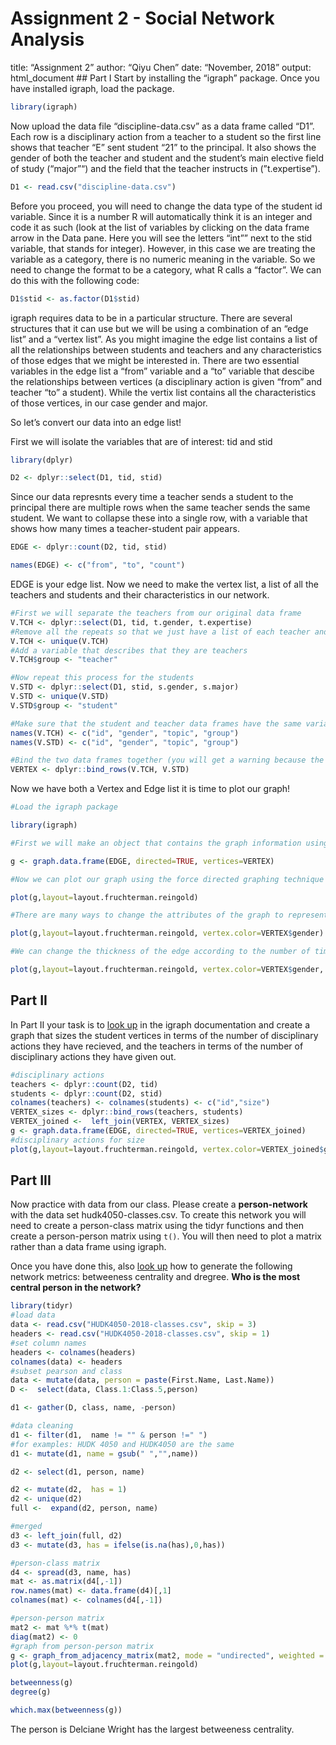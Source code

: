 # Assignment 2 - Social Network Analysis
title: "Assignment 2"
author: "Qiyu Chen"
date: "November, 2018"
output: html_document
## Part I
Start by installing the "igraph" package. Once you have installed igraph, load the package.
```r
library(igraph)
```
Now upload the data file "discipline-data.csv" as a data frame called "D1". Each row is a disciplinary action from a teacher to a student so the first line shows that teacher "E" sent student "21" to the principal. It also shows the gender of both the teacher and student and the student's main elective field of study ("major"") and the field that the teacher instructs in ("t.expertise").
```r

D1 <- read.csv("discipline-data.csv")
```
Before you proceed, you will need to change the data type of the student id variable. Since it is a number R will automatically think it is an integer and code it as such (look at the list of variables by clicking on the data frame arrow in the Data pane. Here you will see the letters "int"" next to the stid variable, that stands for integer). However, in this case we are treating the variable as a category, there is no numeric meaning in the variable. So we need to change the format to be a category, what R calls a "factor". We can do this with the following code:
```r
D1$stid <- as.factor(D1$stid)
```

igraph requires data to be in a particular structure. There are several structures that it can use but we will be using a combination of an "edge list" and a "vertex list". As you might imagine the edge list contains a list of all the relationships between students and teachers and any characteristics of those edges that we might be interested in. There are two essential variables in the edge list a "from" variable and a "to" variable that descibe the relationships between vertices (a disciplinary action is given "from" and teacher "to" a student). While the vertix list contains all the characteristics of those vertices, in our case gender and major.

So let's convert our data into an edge list!

First we will isolate the variables that are of interest: tid and stid

```r
library(dplyr)

D2 <- dplyr::select(D1, tid, stid)
```

Since our data represnts every time a teacher sends a student to the principal there are multiple rows when the same teacher sends the same student. We want to collapse these into a single row, with a variable that shows how many times a teacher-student pair appears.

```r

EDGE <- dplyr::count(D2, tid, stid)

names(EDGE) <- c("from", "to", "count")

```

EDGE is your edge list. Now we need to make the vertex list, a list of all the teachers and students and their characteristics in our network.

```r

#First we will separate the teachers from our original data frame
V.TCH <- dplyr::select(D1, tid, t.gender, t.expertise)
#Remove all the repeats so that we just have a list of each teacher and their characteristics
V.TCH <- unique(V.TCH)
#Add a variable that describes that they are teachers
V.TCH$group <- "teacher"

#Now repeat this process for the students
V.STD <- dplyr::select(D1, stid, s.gender, s.major)
V.STD <- unique(V.STD)
V.STD$group <- "student"

#Make sure that the student and teacher data frames have the same variables names
names(V.TCH) <- c("id", "gender", "topic", "group")
names(V.STD) <- c("id", "gender", "topic", "group")

#Bind the two data frames together (you will get a warning because the teacher data frame has 5 types of id (A,B,C,D,E) and the student has 25 (1-30), this isn't a problem)
VERTEX <- dplyr::bind_rows(V.TCH, V.STD)

```

Now we have both a Vertex and Edge list it is time to plot our graph!

```r
#Load the igraph package

library(igraph)

#First we will make an object that contains the graph information using our two dataframes EDGE and VERTEX. Notice that we have made "directed = TRUE" - our graph is directed since discipline is being given from a teacher to a student.

g <- graph.data.frame(EDGE, directed=TRUE, vertices=VERTEX)

#Now we can plot our graph using the force directed graphing technique - our old friend Fruchertman-Reingold!

plot(g,layout=layout.fruchterman.reingold)

#There are many ways to change the attributes of the graph to represent different characteristics of the newtork. For example, we can color the nodes according to gender.

plot(g,layout=layout.fruchterman.reingold, vertex.color=VERTEX$gender)

#We can change the thickness of the edge according to the number of times a particular teacher has sent a particular student to the principal.

plot(g,layout=layout.fruchterman.reingold, vertex.color=VERTEX$gender, edge.width=EDGE$count)
````

## Part II

In Part II your task is to [look up](http://igraph.org/r/) in the igraph documentation and create a graph that sizes the student vertices in terms of the number of disciplinary actions they have recieved, and the teachers in terms of the number of disciplinary actions they have given out.
```r
#disciplinary actions
teachers <- dplyr::count(D2, tid)
students <- dplyr::count(D2, stid) 
colnames(teachers) <- colnames(students) <- c("id","size")
VERTEX_sizes <- dplyr::bind_rows(teachers, students)
VERTEX_joined <-  left_join(VERTEX, VERTEX_sizes)
g <- graph.data.frame(EDGE, directed=TRUE, vertices=VERTEX_joined)
#disciplinary actions for size
plot(g,layout=layout.fruchterman.reingold, vertex.color=VERTEX_joined$gender, edge.width=EDGE$count, size = VERTEX_joined$size )
```
## Part III

Now practice with data from our class. Please create a **person-network** with the data set hudk4050-classes.csv. To create this network you will need to create a person-class matrix using the tidyr functions and then create a person-person matrix using `t()`. You will then need to plot a matrix rather than a data frame using igraph.

Once you have done this, also [look up](http://igraph.org/r/) how to generate the following network metrics: betweeness centrality and dregree. **Who is the most central person in the network?**
```r
library(tidyr)
#load data
data <- read.csv("HUDK4050-2018-classes.csv", skip = 3)
headers <- read.csv("HUDK4050-2018-classes.csv", skip = 1)
#set column names
headers <- colnames(headers)
colnames(data) <- headers
#subset pearson and class
data <- mutate(data, person = paste(First.Name, Last.Name))
D <-  select(data, Class.1:Class.5,person)

d1 <- gather(D, class, name, -person)

#data cleaning
d1 <- filter(d1,  name != "" & person !=" ")
#for examples: HUDK 4050 and HUDK4050 are the same
d1 <- mutate(d1, name = gsub(" ","",name)) 

d2 <- select(d1, person, name)

d2 <- mutate(d2,  has = 1)
d2 <- unique(d2)
full <-  expand(d2, person, name)

#merged
d3 <- left_join(full, d2)
d3 <- mutate(d3, has = ifelse(is.na(has),0,has))

#person-class matrix
d4 <- spread(d3, name, has)
mat <- as.matrix(d4[,-1])
row.names(mat) <- data.frame(d4)[,1]
colnames(mat) <- colnames(d4[,-1])

#person-person matrix
mat2 <- mat %*% t(mat)
diag(mat2) <- 0
#graph from person-person matrix
g <- graph_from_adjacency_matrix(mat2, mode = "undirected", weighted = TRUE)
plot(g,layout=layout.fruchterman.reingold)

betweenness(g)
degree(g)

which.max(betweenness(g))

```

The person is Delciane Wright has the largest betweeness centrality.

